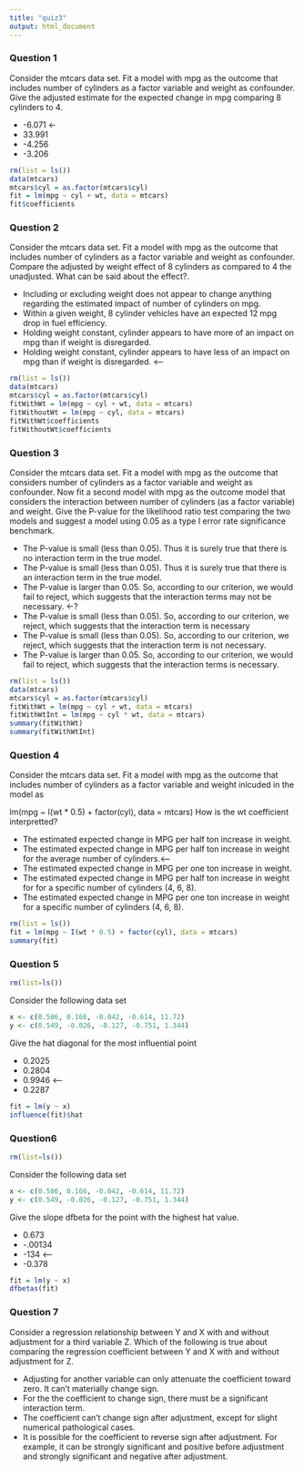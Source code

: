 ```yaml
---
title: "quiz3"
output: html_document
---
```

### Question 1
     
Consider the mtcars data set. Fit a model with mpg as the outcome that includes number of cylinders as a factor variable and weight as confounder. Give the adjusted estimate for the expected change in mpg comparing 8 cylinders to 4.

* -6.071 <-
* 33.991
* -4.256
* -3.206

```r
rm(list = ls())
data(mtcars)
mtcars$cyl = as.factor(mtcars$cyl)
fit = lm(mpg ~ cyl + wt, data = mtcars)
fit$coefficients
```

### Question 2
Consider the mtcars data set. Fit a model with mpg as the outcome that includes number of cylinders as a factor variable and weight as confounder. Compare the adjusted by weight effect of 8 cylinders as compared to 4 the unadjusted. What can be said about the effect?.

* Including or excluding weight does not appear to change anything regarding the estimated impact of number of cylinders on mpg.
* Within a given weight, 8 cylinder vehicles have an expected 12 mpg drop in fuel efficiency.
* Holding weight constant, cylinder appears to have more of an impact on mpg than if weight is disregarded.
* Holding weight constant, cylinder appears to have less of an impact on mpg than if weight is disregarded. <--
     
```r
rm(list = ls())
data(mtcars)
mtcars$cyl = as.factor(mtcars$cyl)
fitWithWt = lm(mpg ~ cyl + wt, data = mtcars)
fitWithoutWt = lm(mpg ~ cyl, data = mtcars)
fitWithWt$coefficients
fitWithoutWt$coefficients
```

### Question 3
Consider the mtcars data set. Fit a model with mpg as the outcome that considers number of cylinders as a factor variable and weight as confounder. Now fit a second model with mpg as the outcome model that considers the interaction between number of cylinders (as a factor variable) and weight. Give the P-value for the likelihood ratio test comparing the two models and suggest a model using 0.05 as a type I error rate significance benchmark.

* The P-value is small (less than 0.05). Thus it is surely true that there is no interaction term in the true model.
* The P-value is small (less than 0.05). Thus it is surely true that there is an interaction term in the true model.
* The P-value is larger than 0.05. So, according to our criterion, we would fail to reject, which suggests that the interaction terms may not be necessary. <-?
* The P-value is small (less than 0.05). So, according to our criterion, we reject, which suggests that the interaction term is necessary
* The P-value is small (less than 0.05). So, according to our criterion, we reject, which suggests that the interaction term is not necessary.
* The P-value is larger than 0.05. So, according to our criterion, we would fail to reject, which suggests that the interaction terms is necessary.

```r
rm(list = ls())
data(mtcars)
mtcars$cyl = as.factor(mtcars$cyl)
fitWithWt = lm(mpg ~ cyl + wt, data = mtcars)
fitWithWtInt = lm(mpg ~ cyl * wt, data = mtcars)
summary(fitWithWt)
summary(fitWithWtInt)
```

### Question 4
Consider the mtcars data set. Fit a model with mpg as the outcome that includes number of cylinders as a factor variable and weight inlcuded in the model as

lm(mpg ~ I(wt * 0.5) + factor(cyl), data = mtcars)
How is the wt coefficient interpretted?

* The estimated expected change in MPG per half ton increase in weight. 
* The estimated expected change in MPG per half ton increase in weight for the average number of cylinders.<--
* The estimated expected change in MPG per one ton increase in weight.
* The estimated expected change in MPG per half ton increase in weight for for a specific number of cylinders (4, 6, 8).
* The estimated expected change in MPG per one ton increase in weight for a specific number of cylinders (4, 6, 8).

```r
rm(list = ls())
fit = lm(mpg ~ I(wt * 0.5) + factor(cyl), data = mtcars)
summary(fit)
```

### Question 5
```r
rm(list=ls())
```
Consider the following data set
```r
x <- c(0.586, 0.166, -0.042, -0.614, 11.72)
y <- c(0.549, -0.026, -0.127, -0.751, 1.344)
```
Give the hat diagonal for the most influential point

* 0.2025
* 0.2804
* 0.9946 <--
* 0.2287

```r
fit = lm(y ~ x)
influence(fit)$hat
```

### Question6
```r
rm(list=ls())
```
Consider the following data set
```r
x <- c(0.586, 0.166, -0.042, -0.614, 11.72)
y <- c(0.549, -0.026, -0.127, -0.751, 1.344)
```

Give the slope dfbeta for the point with the highest hat value.

* 0.673
* -.00134
* -134 <--
* -0.378

```r
fit = lm(y ~ x)
dfbetas(fit)
```

### Question 7
Consider a regression relationship between Y and X with and without adjustment for a third variable Z. Which of the following is true about comparing the regression coefficient between Y and X with and without adjustment for Z.

* Adjusting for another variable can only attenuate the coefficient toward zero. It can't materially change sign.
* For the the coefficient to change sign, there must be a significant interaction term.
* The coefficient can't change sign after adjustment, except for slight numerical pathological cases.
* It is possible for the coefficient to reverse sign after adjustment. For example, it can be strongly significant and positive before adjustment and strongly significant and negative after adjustment.